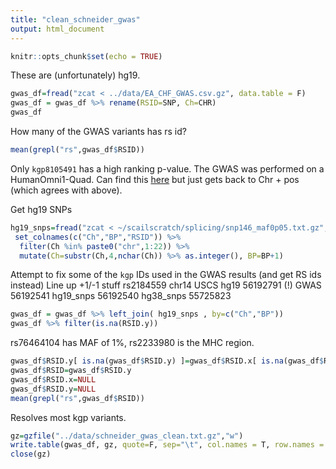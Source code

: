 ```yaml
---
title: "clean_schneider_gwas"
output: html_document
---
```


```r
knitr::opts_chunk$set(echo = TRUE)
```

These are (unfortunately) hg19. 
```r
gwas_df=fread("zcat < ../data/EA_CHF_GWAS.csv.gz", data.table = F)
gwas_df = gwas_df %>% rename(RSID=SNP, Ch=CHR)
gwas_df
```

How many of the GWAS variants has rs id? 
```r
mean(grepl("rs",gwas_df$RSID))
```

Only `kgp8105491` has a high ranking p-value. The GWAS was performed on a HumanOmni1-Quad. Can find this [here](ftp://webdata2:webdata2@ussd-ftp.illumina.com/downloads/ProductFiles/HumanOmni1-Quad/HumanOmni1-Quad_v1-0-Multi_H.csv) but just gets back to Chr + pos (which agrees with above). 

Get hg19 SNPs 
```r
hg19_snps=fread("zcat < ~/scailscratch/splicing/snp146_maf0p05.txt.gz", sep="\t", data.table = F) %>% 
 set_colnames(c("Ch","BP","RSID")) %>%
  filter(Ch %in% paste0("chr",1:22)) %>%
  mutate(Ch=substr(Ch,4,nchar(Ch)) %>% as.integer(), BP=BP+1)
```

Attempt to fix some of the `kgp` IDs used in the GWAS results (and get RS ids instead)
Line up +1/-1 stuff
rs2184559 chr14
USCS hg19 56192791 (!)
GWAS 56192541
hg19_snps 56192540
hg38_snps 55725823
```r
gwas_df = gwas_df %>% left_join( hg19_snps , by=c("Ch","BP"))
gwas_df %>% filter(is.na(RSID.y))
```
rs76464104 has MAF of 1%, rs2233980 is the MHC region.

```r
gwas_df$RSID.y[ is.na(gwas_df$RSID.y) ]=gwas_df$RSID.x[ is.na(gwas_df$RSID.y) ]
gwas_df$RSID=gwas_df$RSID.y
gwas_df$RSID.x=NULL
gwas_df$RSID.y=NULL
mean(grepl("rs",gwas_df$RSID))
```
Resolves most kgp variants.

```r
gz=gzfile("../data/schneider_gwas_clean.txt.gz","w")
write.table(gwas_df, gz, quote=F, sep="\t", col.names = T, row.names = F)
close(gz)
```
